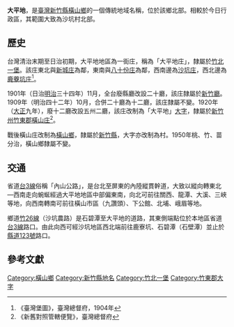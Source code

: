 {{noteTA　
|1 = zh-cn:庄; zh-hk:庄; zh-tw:庄;
}}
'''大平地'''，是[[臺灣|臺灣]][[新竹縣|新竹縣]][[橫山鄉_(臺灣)|橫山鄉]]的一個傳統地域名稱，位於該鄉北部。相較於今日行政區，其範圍大致為沙坑村北部。

==歷史==
台灣清治末期至日治初期，大平地地區為一街庄，稱為「大平地庄」，隸屬於[[竹北一堡|竹北一堡]]。該庄東北與[[新城_(新竹縣關西鎮)|新城庄]]為鄰，東南與[[八十份庄|八十份庄]]為鄰，西南邊為[[沙坑_(新竹縣)|沙坑庄]]，西北邊為[[鹿藔坑庄|鹿藔坑庄]]<ref>《臺灣堡圖》，臺灣總督府，1904年</ref>。

1901年（日治[[明治|明治]]三十四年）11月，全台廢縣廳改設二十廳，該庄隸屬於[[新竹廳|新竹廳]]。1909年（明治四十二年）10月，合併二十廳為十二廳，該庄隸屬不變。1920年（[[大正|大正]]九年），廢十二廳改設五州二廳，該庄改制為「大平地」[[大字|大字]]，隸屬於[[新竹州|新竹州]][[竹東郡|竹東郡]][[橫山庄|橫山庄]]<ref>《新舊對照管轄便覽》，臺灣總督府</ref>。

戰後橫山庄改制為[[橫山鄉_(臺灣)|橫山鄉]]，隸屬於[[新竹縣|新竹縣]]，大字亦改制為村。1950年桃、竹、苗分治，橫山鄉隸屬不變。

==交通==
省道[[台3線|台3線]]俗稱「內山公路」，是台北至屏東的內陸縱貫幹道，大致以縱向轉東北—西南走向蜿蜒經過大平地地區中部偏東南，向北可前往關西、龍潭、大溪、三峽等地，向西南轉南可前往橫山市區（九讚頭）、下公館、北埔、峨眉等地。

鄉道[[竹26線|竹26線]]（沙坑農路）是石碧潭至大平地的道路，其東側端點位於本地區省道[[台3線|台3線]]路口。由此向西可經沙坑地區西北端前往鹿寮坑、石碧潭（石壁潭）並止於[[縣道123號|縣道123號]]路口。

==參考文獻==
{{reflist}}

{{竹東郡}}

[[Category:橫山鄉|Category:橫山鄉]]
[[Category:新竹縣地名|Category:新竹縣地名]]
[[Category:竹北一堡|Category:竹北一堡]]
[[Category:竹東郡大字|Category:竹東郡大字]]